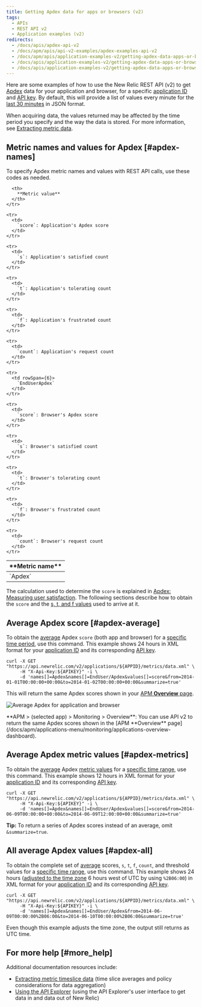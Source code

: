 ```yaml
---
title: Getting Apdex data for apps or browsers (v2)
tags:
  - APIs
  - REST API v2
  - Application examples (v2)
redirects:
  - /docs/apis/apdex-api-v2
  - /docs/apm/apis/api-v2-examples/apdex-examples-api-v2
  - /docs/apm/apis/application-examples-v2/getting-apdex-data-apps-or-browsers-api-v2
  - /docs/apis/application-examples-v2/getting-apdex-data-apps-or-browsers-api-v2
  - /docs/apis/application-examples-v2/getting-apdex-data-apps-or-browsers-v2
---
```


Here are some examples of how to use the New Relic REST API (v2) to get [Apdex](/docs/apm/new-relic-apm/apdex/apdex-measuring-user-satisfaction) data for your application and browser, for a specific [application ID](/docs/apm/apis/requirements/identification-code) and [API key](/docs/apis/rest-api-v2/requirements/rest-api-key#viewing). By default, this will provide a list of values every minute for the [last 30 minutes](/docs/apm/apis/api-v2-examples/specifying-time-range-v2) in JSON format.

When acquiring data, the values returned may be affected by the time period you specify and the way the data is stored. For more information, see [Extracting metric data](/docs/apis/extracting-metric-data).

## Metric names and values for Apdex [#apdex-names]

To specify Apdex metric names and values with REST API calls, use these codes as needed.

<table>
  <thead>
    <tr>
      <th width={150}>
        **Metric name**
      </th>

      <th>
        **Metric value**
      </th>
    </tr>
  </thead>

  <tbody>
    <tr>
      <td rowSpan={6}>
        `Apdex`
      </td>
    </tr>

    <tr>
      <td>
        `score`: Application's Apdex score
      </td>
    </tr>

    <tr>
      <td>
        `s`: Application's satisfied count
      </td>
    </tr>

    <tr>
      <td>
        `t`: Application's tolerating count
      </td>
    </tr>

    <tr>
      <td>
        `f`: Application's frustrated count
      </td>
    </tr>

    <tr>
      <td>
        `count`: Application's request count
      </td>
    </tr>

    <tr>
      <td rowSpan={6}>
        `EndUserApdex`
      </td>
    </tr>

    <tr>
      <td>
        `score`: Browser's Apdex score
      </td>
    </tr>

    <tr>
      <td>
        `s`: Browser's satisfied count
      </td>
    </tr>

    <tr>
      <td>
        `t`: Browser's tolerating count
      </td>
    </tr>

    <tr>
      <td>
        `f`: Browser's frustrated count
      </td>
    </tr>

    <tr>
      <td>
        `count`: Browser's request count
      </td>
    </tr>
  </tbody>
</table>

The calculation used to determine the `score` is explained in [Apdex: Measuring user satisfaction](/docs/apm/new-relic-apm/apdex/apdex-measuring-user-satisfaction). The following sections describe how to obtain the `score` and the [s, t, and f values](#apdex-all) used to arrive at it.

## Average Apdex score [#apdex-average]

To obtain the [average](/docs/apm/apis/requirements/calculating-average-metric-values-summarize) Apdex `score` (both app and browser) for a [specific time period](/docs/apm/apis/api-v2-examples/specifying-time-range-v2), use this command. This example shows 24 hours in XML format for your [application ID](/docs/apm/apis/requirements/identification-code) and its corresponding [API key](/docs/apis/rest-api-v2/requirements/rest-api-key#viewing).

```
curl -X GET "https://api.newrelic.com/v2/applications/${APPID}/metrics/data.xml" \
     -H "X-Api-Key:${APIKEY}" -i \
     -d 'names[]=Apdex&names[]=EndUser/Apdex&values[]=score&from=2014-01-01T00:00:00+00:00&to=2014-01-02T00:00:00+00:00&summarize=true'
```

This will return the same Apdex scores shown in your [APM **Overview** page](/docs/apm/applications-menu/monitoring/applications-overview-dashboard).

![Average Apdex for application and browser](./images/Apdex_average.png "Average Apdex for application and browser")

<figcaption>
  **APM > (selected app) > Monitoring > Overview**: You can use API v2 to return the same Apdex scores shown in the [APM **Overview** page](/docs/apm/applications-menu/monitoring/applications-overview-dashboard).
</figcaption>

## Average Apdex metric values [#apdex-metrics]

To obtain the [average](/docs/apm/apis/requirements/calculating-average-metric-values-summarize) Apdex [metric values](/docs/apm/apis/requirements/extracting-metric-data) for a [specific time range](/docs/apm/apis/api-v2-examples/specifying-time-range-api-v2), use this command. This example shows 12 hours in XML format for your [application ID](/docs/apm/apis/requirements/identification-code) and its corresponding [API key](/docs/apis/rest-api-v2/requirements/rest-api-key#viewing).

```
curl -X GET "https://api.newrelic.com/v2/applications/${APPID}/metrics/data.xml" \
     -H "X-Api-Key:${APIKEY}" -i \
     -d 'names[]=Apdex&names[]=EndUser/Apdex&values[]=score&from=2014-06-09T00:00:00+00:00&to=2014-06-09T12:00:00+00:00&summarize=true'
```

**Tip:** To return a series of Apdex scores instead of an average, omit `&summarize=true`.

## All average Apdex values [#apdex-all]

To obtain the complete set of [average](/docs/apm/apis/requirements/calculating-average-metric-values-summarize) scores, `s`, `t`, `f`, `count`, and threshold values for a [specific time range](/docs/apm/apis/api-v2-examples/specifying-time-range-api-v2), use this command. This example shows 24 hours ([adjusted to the time zone](/docs/apm/apis/requirements/specifying-time-range-api-v2#utc) 6 hours west of UTC by using `%2B06:00`) in XML format for your [application ID](/docs/apm/apis/requirements/identification-code) and its corresponding [API key](/docs/apis/rest-api-v2/requirements/rest-api-key#viewing).

```
curl -X GET "https://api.newrelic.com/v2/applications/${APPID}/metrics/data.xml" \
     -H "X-Api-Key:${APIKEY}" -i \
     -d 'names[]=Apdex&names[]=EndUser/Apdex&from=2014-06-09T00:00:00%2B06:00&to=2014-06-10T00:00:00%2B06:00&summarize=true'
```

<Callout variant="tip">
  Even though this example adjusts the time zone, the output still returns as UTC time.
</Callout>

## For more help [#more_help]

Additional documentation resources include:

* [Extracting metric timeslice data](/docs/apis/extracting-metric-data) (time slice averages and policy considerations for data aggregation)
* [Using the API Explorer](/docs/apis/using-the-api-explorer) (using the API Explorer's user interface to get data in and data out of New Relic)
